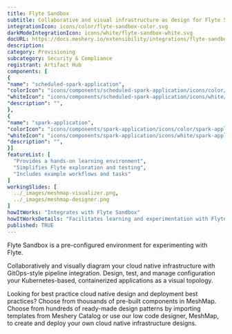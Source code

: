 ```yaml
---
title: Flyte Sandbox
subtitle: Collaborative and visual infrastructure as design for Flyte Sandbox
integrationIcon: icons/color/flyte-sandbox-color.svg
darkModeIntegrationIcon: icons/white/flyte-sandbox-white.svg
docURL: https://docs.meshery.io/extensibility/integrations/flyte-sandbox
description: 
category: Provisioning
subcategory: Security & Compliance
registrant: Artifact Hub
components: [
{
"name": "scheduled-spark-application",
"colorIcon": "icons/components/scheduled-spark-application/icons/color/scheduled-spark-application-color.svg",
"whiteIcon": "icons/components/scheduled-spark-application/icons/white/scheduled-spark-application-white.svg",
"description": "",
},
{
"name": "spark-application",
"colorIcon": "icons/components/spark-application/icons/color/spark-application-color.svg",
"whiteIcon": "icons/components/spark-application/icons/white/spark-application-white.svg",
"description": "",
}]
featureList: [
  "Provides a hands-on learning environment",
  "Simplifies Flyte exploration and testing",
  "Includes example workflows and tasks"
]
workingSlides: [
  ../_images/meshmap-visualizer.png,
  ../_images/meshmap-designer.png
]
howItWorks: "Integrates with Flyte Sandbox"
howItWorksDetails: "Facilitates learning and experimentation with Flyte"
published: TRUE
---
```

<p>
Flyte Sandbox is a pre-configured environment for experimenting with Flyte.
</p>
<p>
    Collaboratively and visually diagram your cloud native infrastructure with GitOps-style pipeline integration. Design, test, and manage configuration your Kubernetes-based, containerized applications as a visual topology.
</p>
<p>
    Looking for best practice cloud native design and deployment best practices? Choose from thousands of pre-built components in MeshMap. Choose from hundreds of ready-made design patterns by importing templates from Meshery Catalog or use our low code designer, MeshMap, to create and deploy your own cloud native infrastructure designs.
</p>
